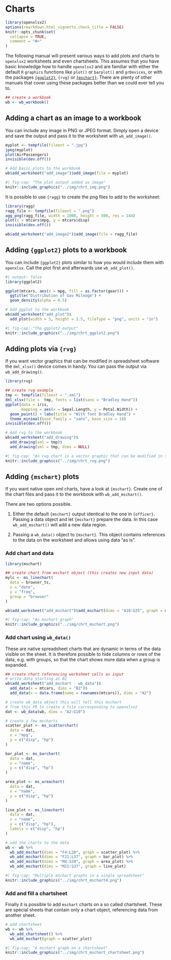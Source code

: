 # Charts

```r
library(openxlsx2)
options(rmarkdown.html_vignette.check_title = FALSE)
knitr::opts_chunk$set(
  collapse = TRUE,
  comment = "#>"
)
```

The following manual will present various ways to add plots and charts to `openxlsx2` worksheets and even chartsheets. This assumes that you have basic knowledge how to handle `openxlsx2` and are familiar with either the default `R` `graphics` functions like `plot()` or `barplot()` and `grDevices`, or with the packages [`{ggplot2}`](https://ggplot2-book.org/), `{rvg}` or [`{mschart}`](https://ardata-fr.github.io/officeverse/charts-with-mschart.html). There are plenty of other manuals that cover using these packages better than we could ever tell you to.

```r
## create a workbook
wb <- wb_workbook()
```

## Adding a chart as an image to a workbook

You can include any image in PNG or JPEG format. Simply open a device and save the output and pass it to the worksheet with `wb_add_image()`.

```r
myplot <- tempfile(fileext = ".jpg")
jpeg(myplot)
plot(AirPassengers)
invisible(dev.off())

# Add basic plots to the workbook
wb$add_worksheet("add_image")$add_image(file = myplot)
```

```r
#| fig-cap: "The plot output added as image"
knitr::include_graphics("../img/chrt_img.png")
```

It is possible to use `{ragg}` to create the png files to add to the worksheet:

```r
library(ragg)
ragg_file <- tempfile(fileext = ".png")
agg_png(ragg_file, width = 1000, height = 500, res = 144)
plot(x = mtcars$mpg, y = mtcars$disp)
invisible(dev.off())

wb$add_worksheet("add_image2")$add_image(file = ragg_file)
```

## Adding `{ggplot2}` plots to a workbook

You can include `{ggplot2}` plots similar to how you would include them with `openxlsx`. Call the plot first and afterwards use `wb_add_plot()`.

```r
#| output: false
library(ggplot2)

ggplot(mtcars, aes(x = mpg, fill = as.factor(gear))) +
  ggtitle("Distribution of Gas Mileage") +
  geom_density(alpha = 0.5)

# Add ggplot to the workbook
wb$add_worksheet("add_plot")$
  add_plot(width = 5, height = 3.5, fileType = "png", units = "in")
```

```r
#| fig-cap: "The ggplot2 output"
knitr::include_graphics("../img/chrt_ggplot2.png")
```

## Adding plots via `{rvg}`

If you want vector graphics that can be modified in spreadsheet software the `dml_xlsx()` device comes in handy. You can pass the output via `wb_add_drawing()`.

```r
library(rvg)

## create rvg example
tmp <- tempfile(fileext = ".xml")
dml_xlsx(file =  tmp, fonts = list(sans = "Bradley Hand"))
ggplot(data = iris,
       mapping = aes(x = Sepal.Length, y = Petal.Width)) +
  geom_point() + labs(title = "With font Bradley Hand") +
  theme_minimal(base_family = "sans", base_size = 18)
invisible(dev.off())

# Add rvg to the workbook
wb$add_worksheet("add_drawing")$
  add_drawing(xml = tmp)$
  add_drawing(xml = tmp, dims = NULL)
```

```r
#| fig-cap: "An rvg chart is a vector graphic that can be modified in spreadsheet software (this screenshot differs from the code above as the second chart below has been removed)"
knitr::include_graphics("../img/chrt_rvg.png")
```

## Adding `{mschart}` plots

If you want native open xml charts, have a look at `{mschart}`. Create one of the chart files and pass it to the workbook with `wb_add_mschart()`.

There are two options possible.

1.  Either the default `{mschart}` output identical to the one in `{officer}`. Passing a data object and let `{mschart}` prepare the data. In this case `wb_add_mschart()` will add a new data region.

2.  Passing a `wb_data()` object to `{mschart}`. This object contains references to the data on the worksheet and allows using data "as is".

### Add chart and data

```r
library(mschart)

## create chart from mschart object (this creates new input data)
mylc <- ms_linechart(
  data = browser_ts,
  x = "date",
  y = "freq",
  group = "browser"
)

wb$add_worksheet("add_mschart")$add_mschart(dims = "A10:G25", graph = mylc)
```

```r
#| fig-cap: "An mschart graph"
knitr::include_graphics("../img/chrt_mschart.png")
```

### Add chart using `wb_data()`

These are native spreadsheet charts that are dynamic in terms of the data visible on the sheet. It is therefore possible to hide columns or rows of the data, e.g. with groups, so that the chart shows more data when a group is expanded.

```r
## create chart referencing worksheet cells as input
# write data starting at B2
wb$add_worksheet("add_mschart - wb_data")$
  add_data(x = mtcars, dims = "B2")$
  add_data(x = data.frame(name = rownames(mtcars)), dims = "A2")

# create wb_data object this will tell this mschart
# from this PR to create a file corresponding to openxlsx2
dat <- wb_data(wb, dims = "A2:G10")

# create a few mscharts
scatter_plot <- ms_scatterchart(
  data = dat,
  x = "mpg",
  y = c("disp", "hp")
)

bar_plot <- ms_barchart(
  data = dat,
  x = "name",
  y = c("disp", "hp")
)

area_plot <- ms_areachart(
  data = dat,
  x = "name",
  y = c("disp", "hp")
)

line_plot <- ms_linechart(
  data = dat,
  x = "name",
  y = c("disp", "hp"),
  labels = c("disp", "hp")
)

# add the charts to the data
wb <- wb %>%
  wb_add_mschart(dims = "F4:L20", graph = scatter_plot) %>%
  wb_add_mschart(dims = "F21:L37", graph = bar_plot) %>%
  wb_add_mschart(dims = "M4:S20", graph = area_plot) %>%
  wb_add_mschart(dims = "M21:S37", graph = line_plot)
```

```r
#| fig-cap: "Multiple mschart graphs in a single spreadsheet"
knitr::include_graphics("../img/chrt_mschart4.png")
```

### Add and fill a chartsheet

Finally it is possible to add `mschart` charts on a so called chartsheet. These are special sheets that contain only a chart object, referencing data from another sheet.

```r
# add chartsheet
wb <- wb %>%
  wb_add_chartsheet() %>%
  wb_add_mschart(graph = scatter_plot)
```

```r
#| fig-cap: "A mschart graph on a chartsheet"
knitr::include_graphics("../img/chrt_mschart_chartsheet.png")
```
